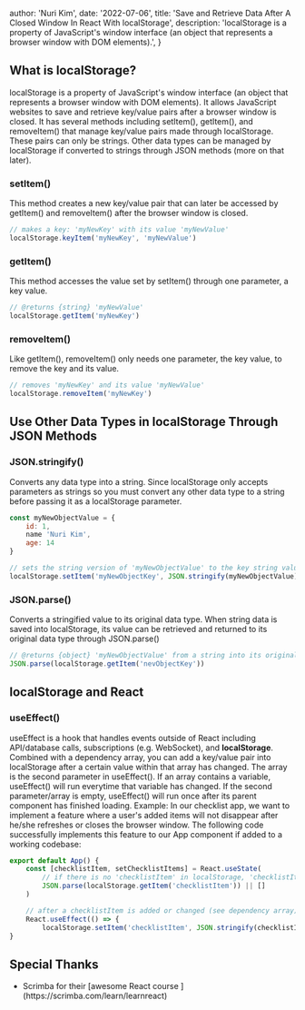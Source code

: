 
  author: 'Nuri Kim',
  date: '2022-07-06',
  title:
    'Save and Retrieve Data After A Closed Window In React With localStorage',
    description:
      'localStorage is a property of JavaScript\'s window interface (an object that represents a browser window with DOM elements).',
}


## What is localStorage?

localStorage is a property of JavaScript's window interface
(an object that represents a browser window with DOM elements).
It allows JavaScript websites to save and retrieve key/value pairs
after a browser window is closed. It has several methods including
setItem(), getItem(), and removeItem() that manage key/value pairs
made through localStorage. These pairs can only be strings. Other data types
can be managed by localStorage if converted to strings through JSON methods
(more on that later).

### setItem()

This method creates a new key/value pair that can later be accessed by getItem() and removeItem() after the browser window is closed.

```js
// makes a key: 'myNewKey' with its value 'myNewValue'
localStorage.keyItem('myNewKey', 'myNewValue')
```

### getItem()

This method accesses the value set by setItem() through one parameter, a key value.

```js
// @returns {string} 'myNewValue'
localStorage.getItem('myNewKey')
```

### removeItem()

Like getItem(), removeItem() only needs one parameter, the key value, to remove the key and its value.

```js
// removes 'myNewKey' and its value 'myNewValue'
localStorage.removeItem('myNewKey')
```

## Use Other Data Types in localStorage Through JSON Methods

### JSON.stringify()

Converts any data type into a string. Since localStorage only accepts parameters as strings so you must convert any other data type to a string before passing it as a localStorage parameter.

```js
const myNewObjectValue = {
    id: 1,
    name 'Nuri Kim',
    age: 14
}

// sets the string version of 'myNewObjectValue' to the key string value 'myNewObjectValue' to localStorage
localStorage.setItem('myNewObjectKey', JSON.stringify(myNewObjectValue))
```

### JSON.parse()

Converts a stringified value to its original data type. When string data is saved into localStorage, its value can be retrieved and returned to its original data type through JSON.parse()

```js
// @returns {object} 'myNewObjectValue' from a string into its original type
JSON.parse(localStorage.getItem('nevObjectKey'))
```

## localStorage and React

### useEffect()

useEffect is a hook that handles events outside of React including API/database calls, subscriptions (e.g. WebSocket), and <b>localStorage</b>. Combined with a dependency array, you can add a key/value pair into localStorage after a certain value within that array has changed. The array is the second parameter in useEffect(). If an array contains a variable, useEffect() will run everytime that variable has changed. If the second parameter/array is empty, useEffect() will run once after its parent component has finished loading.
Example: In our checklist app, we want to implement a feature where a user's added items will not disappear after he/she refreshes or closes the browser window. The following code successfully implements this feature to our App component if added to a working codebase:

```js
export default App() {
    const [checklistItem, setChecklistItems] = React.useState(
        // if there is no 'checklistItem' in localStorage, 'checklistItem' of useState is an empty array
        JSON.parse(localStorage.getItem('checklistItem')) || []
    )

    // after a checklistItem is added or changed (see dependency array), set the variable 'checklistItem' as a key with its value being the stringified 'checklistItem'
    React.useEffect(() => {
        localStorage.setItem('checklistItem', JSON.stringify(checklistItem))}), [checklistItem]
}
```

## Special Thanks

<ul>
  <li>
    Scrimba for their [awesome React course
    ](https://scrimba.com/learn/learnreact)
  </li>
</ul>
